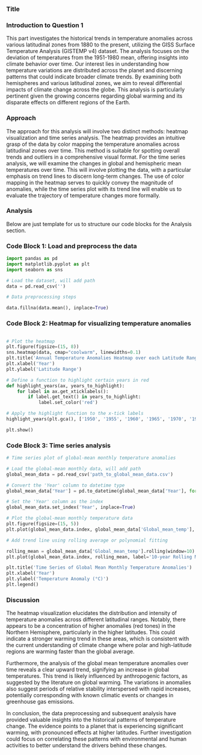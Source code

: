 
### Title



### Introduction to Question 1
This part investigates the historical trends in temperature anomalies across various latitudinal zones from 1880 to the present, utilizing the GISS Surface Temperature Analysis (GISTEMP v4) dataset. The analysis focuses on the deviation of temperatures from the 1951-1980 mean, offering insights into climate behavior over time. Our interest lies in understanding how temperature variations are distributed across the planet and discerning patterns that could indicate broader climate trends. By examining both hemispheres and various latitudinal zones, we aim to reveal differential impacts of climate change across the globe. This analysis is particularly pertinent given the growing concerns regarding global warming and its disparate effects on different regions of the Earth.

### Approach
The approach for this analysis will involve two distinct methods: heatmap visualization and time series analysis. The heatmap provides an intuitive grasp of the data by color mapping the temperature anomalies across latitudinal zones over time. This method is suitable for spotting overall trends and outliers in a comprehensive visual format. For the time series analysis, we will examine the changes in global and hemispheric mean temperatures over time. This will involve plotting the data, with a particular emphasis on trend lines to discern long-term changes. The use of color mapping in the heatmap serves to quickly convey the magnitude of anomalies, while the time series plot with its trend line will enable us to evaluate the trajectory of temperature changes more formally.

### Analysis

Below are just template for us to structure our code blocks for the Analysis section.

### Code Block 1: Load and preprocess the data

```python
import pandas as pd
import matplotlib.pyplot as plt
import seaborn as sns

# Load the dataset, will add path 
data = pd.read_csv('')

# Data preprocessing steps

data.fillna(data.mean(), inplace=True)

```

### Code Block 2: Heatmap for visualizing temperature anomalies

```python

# Plot the heatmap
plt.figure(figsize=(15, 8))
sns.heatmap(data, cmap="coolwarm", linewidths=0.1)
plt.title('Annual Temperature Anomalies Heatmap over each Latitude Range')
plt.xlabel('Year')
plt.ylabel('Latitude Range')

# Define a function to highlight certain years in red
def highlight_years(ax, years_to_highlight):
    for label in ax.get_xticklabels():
        if label.get_text() in years_to_highlight:
            label.set_color('red')

# Apply the highlight function to the x-tick labels
highlight_years(plt.gca(), ['1950', '1955', '1960', '1965', '1970', '1975', '1980'])

plt.show()

```

### Code Block 3: Time series analysis

```python
# Time series plot of global-mean monthly temperature anomalies

# Load the global-mean monthly data, will add path
global_mean_data = pd.read_csv('path_to_global_mean_data.csv')

# Convert the 'Year' column to datetime type
global_mean_data['Year'] = pd.to_datetime(global_mean_data['Year'], format='%Y')

# Set the 'Year' column as the index
global_mean_data.set_index('Year', inplace=True)

# Plot the global-mean monthly temperature data
plt.figure(figsize=(15, 5))
plt.plot(global_mean_data.index, global_mean_data['Global_mean_temp'], label='Global Mean Temp')

# Add trend line using rolling average or polynomial fitting

rolling_mean = global_mean_data['Global_mean_temp'].rolling(window=10).mean()
plt.plot(global_mean_data.index, rolling_mean, label='10-year Rolling Mean', color='red')

plt.title('Time Series of Global Mean Monthly Temperature Anomalies')
plt.xlabel('Year')
plt.ylabel('Temperature Anomaly (°C)')
plt.legend()

```


### Discussion
The heatmap visualization elucidates the distribution and intensity of temperature anomalies across different latitudinal ranges. Notably, there appears to be a concentration of higher anomalies (red tones) in the Northern Hemisphere, particularly in the higher latitudes. This could indicate a stronger warming trend in these areas, which is consistent with the current understanding of climate change where polar and high-latitude regions are warming faster than the global average.

Furthermore, the analysis of the global mean temperature anomalies over time reveals a clear upward trend, signifying an increase in global temperatures. This trend is likely influenced by anthropogenic factors, as suggested by the literature on global warming. The variations in anomalies also suggest periods of relative stability interspersed with rapid increases, potentially corresponding with known climatic events or changes in greenhouse gas emissions.

In conclusion, the data preprocessing and subsequent analysis have provided valuable insights into the historical patterns of temperature change. The evidence points to a planet that is experiencing significant warming, with pronounced effects at higher latitudes. Further investigation could focus on correlating these patterns with environmental and human activities to better understand the drivers behind these changes.